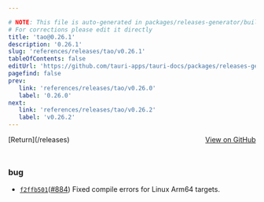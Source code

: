 ```yaml
---

# NOTE: This file is auto-generated in packages/releases-generator/build.ts
# For corrections please edit it directly
title: 'tao@0.26.1'
description: '0.26.1'
slug: 'references/releases/tao/v0.26.1'
tableOfContents: false
editUrl: 'https://github.com/tauri-apps/tauri-docs/packages/releases-generator/build.ts'
pagefind: false
prev:
   link: 'references/releases/tao/v0.26.0'
   label: '0.26.0'
next:
   link: 'references/releases/tao/v0.26.2'
   label: 'v0.26.2'
---
```


<div style="margin-bottom:3rem; display: flex; justify-content: space-between; align-items: center"><span>[Return](/releases)</span><span><a href="https://github.com/tauri-apps/tao/releases/tag/tao-v0.26.1">View on GitHub</a></span></div>

### bug

- [`f2ffb501`](https://github.com/tauri-apps/tao/commit/f2ffb501ebd6f456987f80791629893e37a5b31e)([#884](https://github.com/tauri-apps/tao/pull/884)) Fixed compile errors for Linux Arm64 targets.

